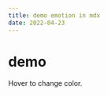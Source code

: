 ```yaml
---
title: demo emotion in mdx
date: 2022-04-23
---
```


# demo
 <div
    className={css`
      padding: 32px;
      background-color: hotpink;
      font-size: 24px;
      border-radius: 4px;
      &:hover {
        color: 'darkgreen';
      }
    `}
  >
    Hover to change color.
  </div>